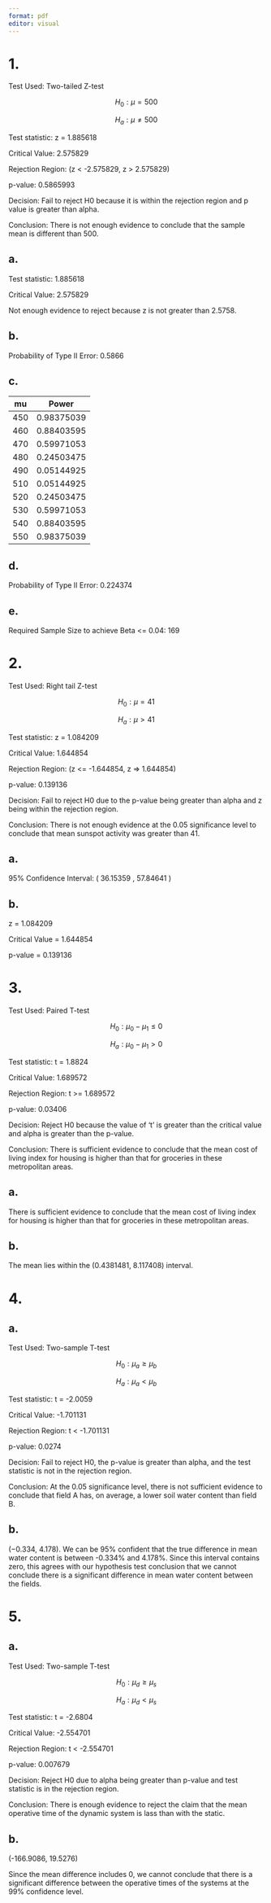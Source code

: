 ```yaml
---
format: pdf
editor: visual
---
```


# 1.

Test Used: Two-tailed Z-test

$$
H_0:\mu = 500
$$

$$
H_a: \mu \neq 500
$$

Test statistic: z = 1.885618

Critical Value: 2.575829

Rejection Region: (z \< -2.575829, z \> 2.575829)

p-value: 0.5865993

Decision: Fail to reject H0 because it is within the rejection region and p value is greater than alpha.

Conclusion: There is not enough evidence to conclude that the sample mean is different than 500.

## a.

Test statistic: 1.885618

Critical Value: 2.575829

Not enough evidence to reject because z is not greater than 2.5758.

## b.

Probability of Type II Error: 0.5866

## c.

| mu  | Power      |
|-----|------------|
| 450 | 0.98375039 |
| 460 | 0.88403595 |
| 470 | 0.59971053 |
| 480 | 0.24503475 |
| 490 | 0.05144925 |
| 510 | 0.05144925 |
| 520 | 0.24503475 |
| 530 | 0.59971053 |
| 540 | 0.88403595 |
| 550 | 0.98375039 |

## d.

Probability of Type II Error: 0.224374

## e.

Required Sample Size to achieve Beta \<= 0.04: 169

# 2.

Test Used: Right tail Z-test

$$
H_0:\mu = 41
$$

$$
H_a: \mu > 41
$$

Test statistic: z = 1.084209

Critical Value: 1.644854

Rejection Region: (z \<= -1.644854, z =\> 1.644854)

p-value: 0.139136

Decision: Fail to reject H0 due to the p-value being greater than alpha and z being within the rejection region.

Conclusion: There is not enough evidence at the 0.05 significance level to conclude that mean sunspot activity was greater than 41.

## a.

95% Confidence Interval: ( 36.15359 , 57.84641 )

## b.

z = 1.084209

Critical Value = 1.644854

p-value = 0.139136

# 3.

Test Used: Paired T-test

$$
H_0:\mu_0 - \mu_1 \le 0
$$

$$
H_a: \mu_0 - \mu_1 > 0
$$

Test statistic: t = 1.8824

Critical Value: 1.689572

Rejection Region: t \>= 1.689572

p-value: 0.03406

Decision: Reject H0 because the value of 't' is greater than the critical value and alpha is greater than the p-value.

Conclusion: There is sufficient evidence to conclude that the mean cost of living index for housing is higher than that for groceries in these metropolitan areas.

## a.

There is sufficient evidence to conclude that the mean cost of living index for housing is higher than that for groceries in these metropolitan areas.

## b.

The mean lies within the (0.4381481, 8.117408) interval.

# 4.

## a.

Test Used: Two-sample T-test

$$
H_0:\mu_a \ge \mu_b
$$

$$
H_a:\mu_a < \mu_b
$$

Test statistic: t = -2.0059

Critical Value: -1.701131

Rejection Region: t \< -1.701131

p-value: 0.0274

Decision: Fail to reject H0, the p-value is greater than alpha, and the test statistic is not in the rejection region.

Conclusion: At the 0.05 significance level, there is not sufficient evidence to conclude that field A has, on average, a lower soil water content than field B.

## b.

(−0.334, 4.178). We can be 95% confident that the true difference in mean water content is between -0.334% and 4.178%. Since this interval contains zero, this agrees with our hypothesis test conclusion that we cannot conclude there is a significant difference in mean water content between the fields.

# 5.

## a.

Test Used: Two-sample T-test

$$
H_0:\mu_d \ge \mu_s
$$

$$
H_a:\mu_d < \mu_s
$$

Test statistic: t = -2.6804

Critical Value: -2.554701

Rejection Region: t \< -2.554701

p-value: 0.007679

Decision: Reject H0 due to alpha being greater than p-value and test statistic is in the rejection region.

Conclusion: There is enough evidence to reject the claim that the mean operative time of the dynamic system is lass than with the static.

## b.

(-166.9086, 19.5276)

Since the mean difference includes 0, we cannot conclude that there is a significant difference between the operative times of the systems at the 99% confidence level.
